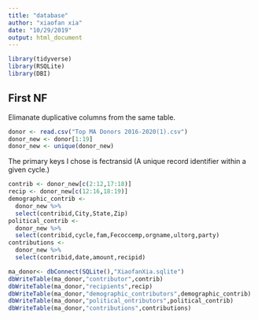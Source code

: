 ```yaml
---
title: "database"
author: "xiaofan xia"
date: "10/29/2019"
output: html_document
---
```


```r
library(tidyverse)
library(RSQLite)
library(DBI)
```

## First NF
Elimanate duplicative columns from the same table. 

```r
donor <- read.csv("Top MA Donors 2016-2020(1).csv")
donor_new <- donor[1:19]
donor_new <- unique(donor_new)
```

The primary keys I chose is fectransid (A unique record identifier within a given cycle.)
```r
contrib <- donor_new[c(2:12,17:18)]
recip <- donor_new[c(12:16,18:19)]
demographic_contrib <- 
  donor_new %>%
  select(contribid,City,State,Zip)
political_contrib <- 
  donor_new %>%
  select(contribid,cycle,fam,Fecoccemp,orgname,ultorg,party)
contributions <-  
  donor_new %>% 
  select(contribid,date,amount,recipid)
```

```r
ma_donor<- dbConnect(SQLite(),"XiaofanXia.sqlite")
dbWriteTable(ma_donor,"contributor",contrib)
dbWriteTable(ma_donor,"recipients",recip)
dbWriteTable(ma_donor,"demographic_contributors",demographic_contrib)
dbWriteTable(ma_donor,"political_ontributors",political_contrib)
dbWriteTable(ma_donor,"contributions",contributions)
```